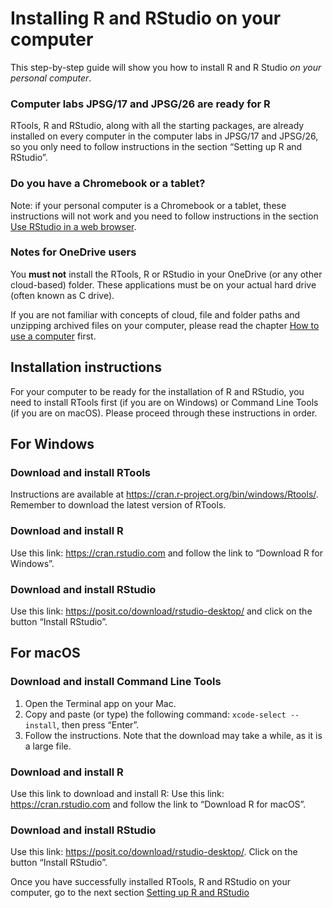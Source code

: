 # Installing R and RStudio on your computer

This step-by-step guide will show you how to install R and R Studio _on your personal computer_. 

::: callout-note
### Computer labs JPSG/17 and JPSG/26 are ready for R
RTools, R and RStudio, along with all the starting packages, are already installed on every computer in the computer labs in JPSG/17 and JPSG/26, so you only need to follow instructions in the section "Setting up R and RStudio".
:::

::: callout-important
### Do you have a Chromebook or a tablet?
Note: if your personal computer is a Chromebook or a tablet, these instructions will not work and you need to follow instructions in the section [Use RStudio in a web browser](posit_cloud.html).
:::

::: callout-important
### Notes for OneDrive users
You **must not** install the RTools, R or RStudio in your OneDrive (or any other cloud-based) folder. These applications must be on your actual hard drive (often known as C drive). 
:::

If you are not familiar with concepts of cloud, file and folder paths and unzipping archived files on your computer, please read the chapter [How to use a computer](how_to_use_a_computer.html) first.

## Installation instructions 

For your computer to be ready for the installation of R and RStudio, you need to install RTools first (if you are on Windows) or Command Line Tools (if you are on macOS). Please proceed through these instructions in order.

::: {.panel-tabset}

## For Windows 

### Download and install RTools

Instructions are available at [https://cran.r-project.org/bin/windows/Rtools/](https://cran.r-project.org/bin/windows/Rtools/). Remember to download the latest version of RTools.

### Download and install R

Use this link: [https://cran.rstudio.com](https://cran.rstudio.com) and follow the link to "Download R for Windows".

### Download and install RStudio

Use this link: [https://posit.co/download/rstudio-desktop/](https://posit.co/download/rstudio-desktop/) and click on the button "Install RStudio".

## For macOS

### Download and install Command Line Tools

1.  Open the Terminal app on your Mac.
2.  Copy and paste (or type) the following command: `xcode-select --install`, then press "Enter".
3.  Follow the instructions. Note that the download may take a while, as it is a large file.

### Download and install R

Use this link to download and install R: Use this link: [https://cran.rstudio.com](https://cran.rstudio.com) and follow the link to "Download R for macOS".

### Download and install RStudio

Use this link: [https://posit.co/download/rstudio-desktop/](https://posit.co/download/rstudio-desktop/). Click on the button "Install RStudio".

:::

Once you have successfully installed RTools, R and RStudio on your computer, go to the next section [Setting up R and RStudio](setup.html)

